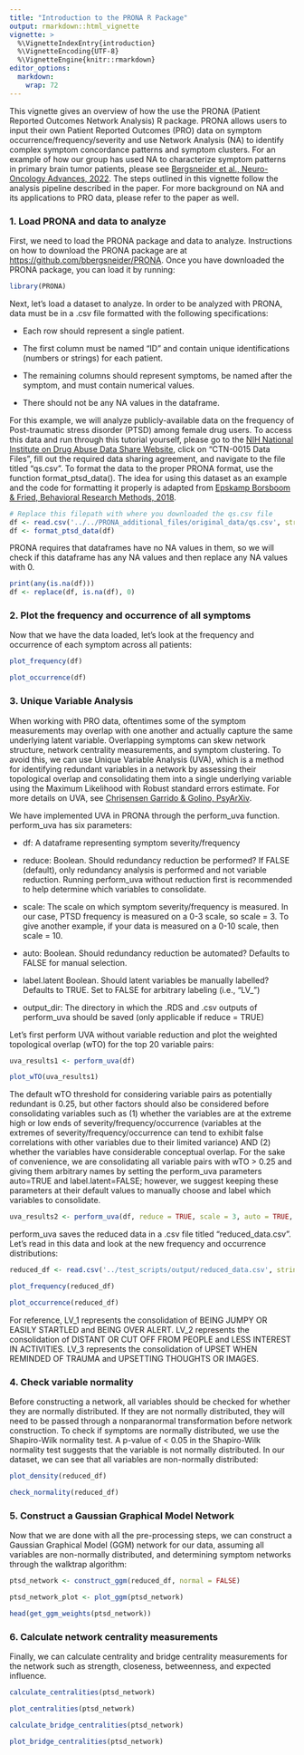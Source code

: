 ```yaml
---
title: "Introduction to the PRONA R Package"
output: rmarkdown::html_vignette
vignette: >
  %\VignetteIndexEntry{introduction}
  %\VignetteEncoding{UTF-8}
  %\VignetteEngine{knitr::rmarkdown}
editor_options: 
  markdown: 
    wrap: 72
---
```


This vignette gives an overview of how the use the PRONA (Patient
Reported Outcomes Network Analysis) R package. PRONA allows users to
input their own Patient Reported Outcomes (PRO) data on symptom
occurrence/frequency/severity and use Network Analysis (NA) to identify
complex symptom concordance patterns and symptom clusters. For an
example of how our group has used NA to characterize symptom patterns in
primary brain tumor patients, please see [Bergsneider et al.,
Neuro-Oncology Advances,
2022](https://pubmed.ncbi.nlm.nih.gov/36820236/). The steps outlined in
this vignette follow the analysis pipeline described in the paper. For
more background on NA and its applications to PRO data, please refer to
the paper as well.

### 1. Load PRONA and data to analyze

First, we need to load the PRONA package and data to analyze.
Instructions on how to download the PRONA package are at
<https://github.com/bbergsneider/PRONA>. Once you have downloaded the
PRONA package, you can load it by running:

```r
library(PRONA)
```

Next, let's load a dataset to analyze. In order to be analyzed with
PRONA, data must be in a .csv file formatted with the following
specifications:

-   Each row should represent a single patient.

-   The first column must be named "ID" and contain unique
    identifications (numbers or strings) for each patient.

-   The remaining columns should represent symptoms, be named after the
    symptom, and must contain numerical values.

-   There should not be any NA values in the dataframe.

For this example, we will analyze publicly-available data on the
frequency of Post-traumatic stress disorder (PTSD) among female drug
users. To access this data and run through this tutorial yourself,
please go to the [NIH National Institute on Drug Abuse Data Share
Website](https://datashare.nida.nih.gov/study/nida-ctn-0015), click on
"CTN-0015 Data Files", fill out the required data sharing agreement, and
navigate to the file titled "qs.csv". To format the data to the proper
PRONA format, use the function format_ptsd_data(). The idea for using
this dataset as an example and the code for formatting it properly is
adapted from [Epskamp Borsboom & Fried, Behavioral Research Methods,
2018](https://pubmed.ncbi.nlm.nih.gov/28342071/).

```r
# Replace this filepath with where you downloaded the qs.csv file
df <- read.csv('../../PRONA_additional_files/original_data/qs.csv', stringsAsFactors = FALSE)
df <- format_ptsd_data(df)
```

PRONA requires that dataframes have no NA values in them, so we will
check if this dataframe has any NA values and then replace any NA values
with 0.

```r
print(any(is.na(df)))
df <- replace(df, is.na(df), 0)
```

### 2. Plot the frequency and occurrence of all symptoms

Now that we have the data loaded, let's look at the frequency and
occurrence of each symptom across all patients:

```r
plot_frequency(df)
```

```r
plot_occurrence(df)
```

### 3. Unique Variable Analysis

When working with PRO data, oftentimes some of the symptom measurements
may overlap with one another and actually capture the same underlying
latent variable. Overlapping symptoms can skew network structure,
network centrality measurements, and symptom clustering. To avoid this,
we can use Unique Variable Analysis (UVA), which is a method for
identifying redundant variables in a network by assessing their
topological overlap and consolidating them into a single underlying
variable using the Maximum Likelihood with Robust standard errors
estimate. For more details on UVA, see [Chrisensen Garrido & Golino,
PsyArXiv](https://psyarxiv.com/4kra2/).

We have implemented UVA in PRONA through the perform_uva function.
perform_uva has six parameters:

-   df: A dataframe representing symptom severity/frequency

-   reduce: Boolean. Should redundancy reduction be performed? If FALSE
    (default), only redundancy analysis is performed and not variable
    reduction. Running perform_uva without reduction first is
    recommended to help determine which variables to consolidate.

-   scale: The scale on which symptom severity/frequency is measured. In
    our case, PTSD frequency is measured on a 0-3 scale, so scale = 3.
    To give another example, if your data is measured on a 0-10 scale,
    then scale = 10.

-   auto: Boolean. Should redundancy reduction be automated? Defaults to
    FALSE for manual selection.

-   label.latent Boolean. Should latent variables be manually labelled?
    Defaults to TRUE. Set to FALSE for arbitrary labeling (i.e., "LV\_")

-   output_dir: The directory in which the .RDS and .csv outputs of
    perform_uva should be saved (only applicable if reduce = TRUE)

Let's first perform UVA without variable reduction and plot the weighted
topological overlap (wTO) for the top 20 variable pairs:

```r
uva_results1 <- perform_uva(df)
```

```r
plot_wTO(uva_results1)
```

The default wTO threshold for considering variable pairs as potentially
redundant is 0.25, but other factors should also be considered before
consolidating variables such as (1) whether the variables are at the
extreme high or low ends of severity/frequency/occurrence (variables at
the extremes of severity/frequency/occurrence can tend to exhibit false
correlations with other variables due to their limited variance) AND (2)
whether the variables have considerable conceptual overlap. For the sake
of convenience, we are consolidating all variable pairs with wTO \> 0.25
and giving them arbitrary names by setting the perform_uva parameters
auto=TRUE and label.latent=FALSE; however, we suggest keeping these
parameters at their default values to manually choose and label which
variables to consolidate.

```r
uva_results2 <- perform_uva(df, reduce = TRUE, scale = 3, auto = TRUE, label.latent = FALSE, output_dir = '../test_scripts/output')
```

perform_uva saves the reduced data in a .csv file titled
"reduced_data.csv". Let's read in this data and look at the new
frequency and occurrence distributions:

```r
reduced_df <- read.csv('../test_scripts/output/reduced_data.csv', stringsAsFactors = FALSE)
```

```r
plot_frequency(reduced_df)
```

```r
plot_occurrence(reduced_df)
```

For reference, LV_1 represents the consolidation of BEING JUMPY OR
EASILY STARTLED and BEING OVER ALERT. LV_2 represents the consolidation
of DISTANT OR CUT OFF FROM PEOPLE and LESS INTEREST IN ACTIVITIES. LV_3
represents the consolidation of UPSET WHEN REMINDED OF TRAUMA and
UPSETTING THOUGHTS OR IMAGES.

### 4. Check variable normality

Before constructing a network, all variables should be checked for
whether they are normally distributed. If they are not normally
distributed, they will need to be passed through a nonparanormal
transformation before network construction. To check if symptoms are
normally distributed, we use the Shapiro-Wilk normality test. A p-value
of \< 0.05 in the Shapiro-Wilk normality test suggests that the variable
is not normally distributed. In our dataset, we can see that all
variables are non-normally distributed:

```r
plot_density(reduced_df)
```

```r
check_normality(reduced_df)
```

### 5. Construct a Gaussian Graphical Model Network

Now that we are done with all the pre-processing steps, we can construct
a Gaussian Graphical Model (GGM) network for our data, assuming all
variables are non-normally distributed, and determining symptom networks
through the walktrap algorithm:

```r
ptsd_network <- construct_ggm(reduced_df, normal = FALSE)
```

```r
ptsd_network_plot <- plot_ggm(ptsd_network)
```

```r
head(get_ggm_weights(ptsd_network))
```

### 6. Calculate network centrality measurements

Finally, we can calculate centrality and bridge centrality measurements
for the network such as strength, closeness, betweenness, and expected
influence.

```r
calculate_centralities(ptsd_network)
```

```r
plot_centralities(ptsd_network)
```

```r
calculate_bridge_centralities(ptsd_network)
```

```r
plot_bridge_centralities(ptsd_network)
```
